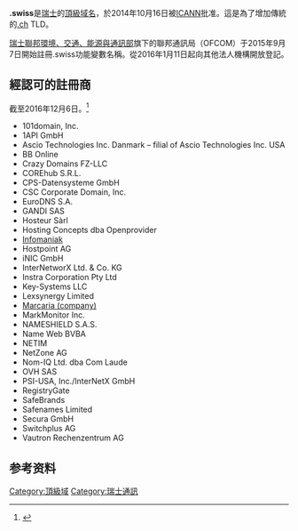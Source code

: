 {{Otheruses| 瑞士航空}}
{{Multiple issues|
{{Copy edit|time=2021-02-22T15:40:46+00:00}}
{{Rough translation|time=2021-02-22T15:41:49+00:00}}
}}
{{Infobox top level domain
|name=.swiss
|background=#FC1
|image=File:Dot.swiss_Logo.svg
|image_size = 250px
|caption = 
|introduced={{start date and age|2015}}
|type= [[.swiss|.swiss]]
|status=
|registry=dot.swiss
|sponsor= [[:瑞士联邦环境、交通、能源与通讯部|瑞士聯邦環境、交通、能源與通訊部]]
|intendeduse=[[商業|商業]]實體（[[瑞士|瑞士]]）
|actualuse=瑞士機構和企業
|restrictions=有
|structure=
|document=[https://www.icann.org/resources/agreement/swiss-2014-10-16-en https://www.icann.org/resources/agreement/swiss-2014-10-16-en]
|disputepolicy=
|website=[https://dot.swiss/en/ https://dot.swiss/en/]
}}
'''.swiss'''是[[瑞士|瑞士]]的[[頂級域名|頂級域名]]，於2014年10月16日被[[互联网名称与数字地址分配机构|ICANN]]批准。這是為了增加傳統的[[.ch|.ch]] TLD。

[[瑞士聯邦環境、交通、能源與通訊部|瑞士聯邦環境、交通、能源與通訊部]]旗下的聯邦通訊局（OFCOM）于2015年9月7日開始註冊.swiss功能變數名稱。從2016年1月11日起向其他法人機構開放登記。

{{noteTA
|G1=IT
|1=zh-hans:创建;zh-hk:創建;zh-tw:建立;
}}


== 經認可的註冊商 ==
截至2016年12月6日。<ref>{{cite web |work =Dot.swiss |title =Accredited Registrars |url =https://dot.swiss/en/registration/ |access-date =2021-02-20 |archive-date =2018-10-03 |archive-url =https://web.archive.org/web/20181003071156/https://dot.swiss/en/registration/ |dead-url =no }}</ref>

* 101domain, Inc.
* 1API GmbH
* Ascio Technologies Inc. Danmark – filial of Ascio Technologies Inc. USA
* BB Online
* Crazy Domains FZ-LLC
* COREhub S.R.L.
* CPS-Datensysteme GmbH
* CSC Corporate Domain, Inc.
* EuroDNS S.A.
* GANDI SAS
* Hosteur Sàrl
* Hosting Concepts dba Openprovider
* [[Infomaniak|Infomaniak]]
* Hostpoint AG
* iNIC GmbH
* InterNetworX Ltd. & Co. KG
* Instra Corporation Pty Ltd
* Key-Systems LLC
* Lexsynergy Limited
* [[Marcaria_(company)|Marcaria (company)]]
* MarkMonitor Inc.
* NAMESHIELD S.A.S.
* Name Web BVBA
* NETIM
* NetZone AG
* Nom-IQ Ltd. dba Com Laude
* OVH SAS
* PSI-USA, Inc./InterNetX GmbH
* RegistryGate
* SafeBrands
* Safenames Limited
* Secura GmbH
* Switchplus AG
* Vautron Rechenzentrum AG

== 参考资料 ==
{{reflist}}

[[Category:頂級域|Category:頂級域]]
[[Category:瑞士通訊|Category:瑞士通訊]]